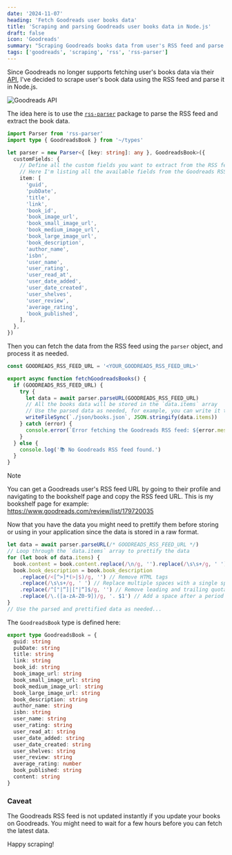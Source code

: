 ```yaml
---
date: '2024-11-07'
heading: 'Fetch Goodreads user books data'
title: 'Scraping and parsing Goodreads user books data in Node.js'
draft: false
icon: 'Goodreads'
summary: "Scraping Goodreads books data from user's RSS feed and parse to JSON in Node.js"
tags: ['goodreads', 'scraping', 'rss', 'rss-parser']
---
```


Since Goodreads no longer supports fetching user's books data via their [API](https://www.goodreads.com/api),
I've decided to scrape user's book data using the RSS feed and parse it in Node.js.

![Goodreads API](/static/images/goodreads-api.png)

The idea here is to use the [`rss-parser`](https://www.npmjs.com/package/rss-parser) package to parse the RSS feed and extract the book data.

```ts:goodreads.ts showLineNumbers
import Parser from 'rss-parser'
import type { GoodreadsBook } from '~/types'

let parser = new Parser<{ [key: string]: any }, GoodreadsBook>({
  customFields: {
    // Define all the custom fields you want to extract from the RSS feed
    // Here I'm listing all the available fields from the Goodreads RSS feed
    item: [
      'guid',
      'pubDate',
      'title',
      'link',
      'book_id',
      'book_image_url',
      'book_small_image_url',
      'book_medium_image_url',
      'book_large_image_url',
      'book_description',
      'author_name',
      'isbn',
      'user_name',
      'user_rating',
      'user_read_at',
      'user_date_added',
      'user_date_created',
      'user_shelves',
      'user_review',
      'average_rating',
      'book_published',
    ],
  },
})
```

Then you can fetch the data from the RSS feed using the `parser` object, and process it as needed.

```ts:goodreads.ts showLineNumbers
const GOODREADS_RSS_FEED_URL = '<YOUR_GOODREADS_RSS_FEED_URL>'

export async function fetchGoodreadsBooks() {
  if (GOODREADS_RSS_FEED_URL) {
    try {
      let data = await parser.parseURL(GOODREADS_RSS_FEED_URL)
      // All the books data will be stored in the `data.items` array
      // Use the parsed data as needed, for example, you can write it to a JSON file:
      writeFileSync(`./json/books.json`, JSON.stringify(data.items))
    } catch (error) {
      console.error(`Error fetching the Goodreads RSS feed: ${error.message}`)
    }
  } else {
    console.log('📚 No Goodreads RSS feed found.')
  }
}
```

> [!NOTE]
> You can get a Goodreads user's RSS feed URL by going to their profile and navigating to the bookshelf page and copy the RSS feed URL.
> This is my bookshelf page for example: https://www.goodreads.com/review/list/179720035

Now that you have the data you might need to prettify them before storing or using in your application
since the data is stored in a raw format.

```ts:types.ts showLineNumbers
let data = await parser.parseURL(/* GOODREADS_RSS_FEED_URL */)
// Loop through the `data.items` array to prettify the data
for (let book of data.items) {
  book.content = book.content.replace(/\n/g, '').replace(/\s\s+/g, ' ') // Remove line breaks
  book.book_description = book.book_description
    .replace(/<[^>]*(>|$)/g, '') // Remove HTML tags
    .replace(/\s\s+/g, ' ') // Replace multiple spaces with a single space
    .replace(/^["|“]|["|“]$/g, '') // Remove leading and trailing quotation marks
    .replace(/\.([a-zA-Z0-9])/g, '. $1') // Add a space after a period
}
// Use the parsed and prettified data as needed...
```

The `GoodreadsBook` type is defined here:

```ts:types.ts showLineNumbers
export type GoodreadsBook = {
  guid: string
  pubDate: string
  title: string
  link: string
  book_id: string
  book_image_url: string
  book_small_image_url: string
  book_medium_image_url: string
  book_large_image_url: string
  book_description: string
  author_name: string
  isbn: string
  user_name: string
  user_rating: string
  user_read_at: string
  user_date_added: string
  user_date_created: string
  user_shelves: string
  user_review: string
  average_rating: number
  book_published: string
  content: string
}
```

### Caveat

The Goodreads RSS feed is not updated instantly if you update your books on Goodreads.
You might need to wait for a few hours before you can fetch the latest data.

Happy scraping! <Twemoji emoji="clinking-beer-mugs" />
